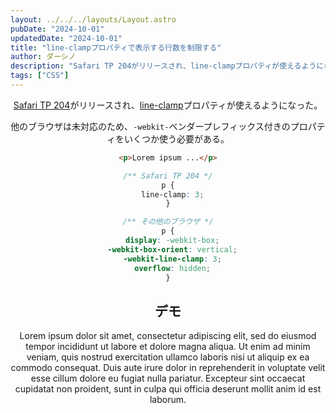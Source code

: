 ```yaml
---
layout: ../../../layouts/Layout.astro
pubDate: "2024-10-01"
updatedDate: "2024-10-01"
title: "line-clampプロパティで表示する行数を制限する"
author: ダーシノ
description: "Safari TP 204がリリースされ、line-clampプロパティが使えるようになった。他のブラウザは未対応のため、-webkit-ベンダープレフィックス付きのプロパティをいくつか使う必要がある。"
tags: ["CSS"]
---
```



<Header {...frontmatter} />

[Safari TP 204](https://webkit.org/blog/15978/release-notes-for-safari-technology-preview-204/)がリリースされ、[line-clamp](https://developer.mozilla.org/ja/docs/Web/CSS/-webkit-line-clamp)プロパティが使えるようになった。

他のブラウザは未対応のため、`-webkit-`ベンダープレフィックス付きのプロパティをいくつか使う必要がある。


```html
<p>Lorem ipsum ...</p>
```

```css
/** Safari TP 204 */
p {
  line-clamp: 3;
}

/** その他のブラウザ */
p {
  display: -webkit-box;
  -webkit-box-orient: vertical;
  -webkit-line-clamp: 3;
  overflow: hidden;
}
```

## デモ

<section id="demo">
  <p>Lorem ipsum dolor sit amet, consectetur adipiscing elit, sed do eiusmod tempor incididunt ut labore et dolore magna aliqua. Ut enim ad minim veniam, quis nostrud exercitation ullamco laboris nisi ut aliquip ex ea commodo consequat. Duis aute irure dolor in reprehenderit in voluptate velit esse cillum dolore eu fugiat nulla pariatur. Excepteur sint occaecat cupidatat non proident, sunt in culpa qui officia deserunt mollit anim id est laborum.</p>
</section>

<style>{`
#demo {
  p {
    max-width: 300px;
    border: solid 4px;
    display: -webkit-box;
    -webkit-box-orient: vertical;
    -webkit-line-clamp: 3;
    line-clamp: 3;
    overflow: hidden;
  }
}
`}</style>

